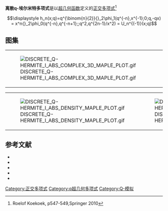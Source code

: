 '''离散q-埃尔米特多项式'''是以[[超几何函数|超几何函数]]定义的[[正交多项式|正交多项式]]<ref>Roelof Koekoek, p547-549,Springer 2010</ref>

:<math>\displaystyle h_n(x;q)=q^{\binom{n}{2}}{}_2\phi_1(q^{-n},x^{-1};0;q,-qx) = x^n{}_2\phi_0(q^{-n},q^{-n+1};;q^2,q^{2n-1}/x^2) = U_n^{(-1)}(x;q)  </math>

==图集==
{|
|[[File:DISCRETE_Q-HERMITE_I_ABS_COMPLEX_3D_MAPLE_PLOT.gif|thumb]]
|[[File:DISCRETE_Q-HERMITE_I_IM_COMPLEX_3D_MAPLE_PLOT.gif|thumb]]
|[[File:DISCRETE_Q-HERMITE_I_RE_COMPLEX_3D_MAPLE_PLOT.gif|thumb]]
|}
{|
|[[File:DISCRETE_Q-HERMITE_I_ABS_DENSITY_MAPLE_PLOT.gif|thumb]]
|[[File:DISCRETE_Q-HERMITE_I_IM_DENSITY_MAPLE_PLOT.gif|thumb]]
|[[File:DISCRETE_Q-HERMITE_I_RE_DENSITY_MAPLE_PLOT.gif|thumb]]
|}

==参考文献==
<references/>
*{{Citation | last1=Berg | first1=Christian | last2=Ismael | first2=Mourad  | year=1994 | title=Q-Hermite Polynomials and Classical Orthogonal Polynomials [http://arxiv.org/pdf/math/9405213v1.pdf]}}
*{{Citation | last1=Al-Salam | first1=W. A. | last2=Carlitz | first2=L. | author2-link=Leonard_Carlitz | title=Some orthogonal q-polynomials | doi=10.1002/mana.19650300105 | mr=0197804 | year=1965 | journal=[[Mathematische_Nachrichten|Mathematische Nachrichten]] | issn=0025-584X | volume=30 | pages=47–61}}
*{{Citation | last1=Gasper | first1=George | last2=Rahman | first2=Mizan | title=Basic hypergeometric series | publisher=[[Cambridge_University_Press|Cambridge University Press]] | edition=2nd | series=Encyclopedia of Mathematics and its Applications | isbn=978-0-521-83357-8 | doi=10.2277/0521833574 | mr=2128719 | year=2004 | volume=96}}
*{{Citation | last1=Koekoek | first1=Roelof | last2=Lesky | first2=Peter A. | last3=Swarttouw | first3=René F. | title=Hypergeometric orthogonal polynomials and their q-analogues | publisher=[[Springer-Verlag|Springer-Verlag]] | location=Berlin, New York | series=Springer Monographs in Mathematics | isbn=978-3-642-05013-8 | doi=10.1007/978-3-642-05014-5 | mr=2656096 | year=2010}}
*{{dlmf|id=18|title=|first=Tom H. |last=Koornwinder|first2=Roderick S. C.|last2= Wong|first3=Roelof |last3=Koekoek||first4=René F. |last4=Swarttouw}}

{{q超几何函数}}

[[Category:正交多项式|Category:正交多项式]]
[[Category:q超几何多项式|Category:q超几何多项式]]
[[Category:Q-模拟|Category:Q-模拟]]